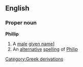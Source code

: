 ==English==
===Proper noun===
'''Phillip'''
#A [[male]] [[given name]]]
#An [[alternative]] [[spelling]] of [[Philip]]
[[Category:Greek derivations]]